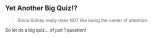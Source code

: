 ## Yet Another Big Quiz!?

> Since Sidney really does NOT like being the center of attention. 

So let do a big quiz... of just 1 question!

